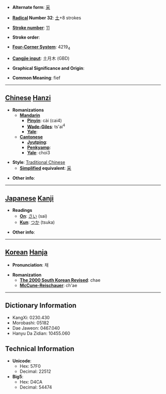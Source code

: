 * '''Alternate form''': [[采]]

* '''[[Wiktionary:Chinese radical index| Radical]] Number 32''': [[Wiktionary:Chinese radical index 土|土]]+8 strokes

* '''[[Wiktionary:Chinese total strokes index|Stroke number]]''': [[Wiktionary:Chinese total strokes index 11|11]]

* '''Stroke order''': 

* '''[[Wiktionary:Chinese four corner index|Four-Corner System]]''': 4219<sub>4</sub>

* '''[[Wiktionary:Chinese Cangjie index|Cangjie input]]''': 土月木 (GBD)

* '''Graphical Significance and Origin''': 

* '''Common Meaning''': fief

----

== [[Chinese]] [[Hanzi]] ==

* '''Romanizations'''
** '''[[Mandarin]]'''
*** '''[[Pinyin]]''': cài (cai4)
*** '''[[Wade-Giles]]''': ts'ai<sup>4</sup>
*** '''[[Yale]]''': 
** '''[[Cantonese]]'''
*** '''[[Jyutping]]''':
*** '''[[Penkyamp]]''': 
*** '''[[Yale]]''': choi3

* '''Style''': [[Traditional Chinese]] 
** '''[[Simplified Chinese|Simplified]] equivalent''': [[采]]

* '''Other info''': 

----

== [[Japanese]] [[Kanji]] ==

* '''Readings'''
** '''[[On]]''': [[さい]] (sai)
** '''[[Kun]]''': [[つか]] (tsuka)

* '''Other info''':  

----

== [[Korean]] [[Hanja]] ==

* '''Pronunciation''': 채

* '''Romanization'''
** '''[[The 2000 South Korean Revised Romanization|The 2000 South Korean Revised]]''': chae
** '''[[McCune-Reischauer]]''': ch'ae

----

== Dictionary Information ==

* KangXi: 0230.430
* Morobashi: 05182
* Dae Jaweon: 0467.040
* Hanyu Da Zidian: 10455.060

== Technical Information ==

* '''Unicode''':
** Hex: 57F0
** Decimal: 22512
* '''Big5''':
** Hex: D4CA
** Decimal: 54474